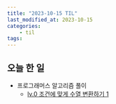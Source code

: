 ```yaml
---
title: "2023-10-15 TIL"
last_modified_at: 2023-10-15
categories:
    - til
tags:
---
```


## 오늘 한 일
-   프로그래머스 알고리즘 풀이
    -   [lv.0 조건에 맞게 수열 변환하기 1](https://makepin2r.github.io/algorithm-programmers/181882/)